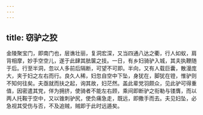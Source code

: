```yaml
---
---
---
```

title: 窃驴之狡
---



金陵聚宝门，即南门也，层谯壮丽，复洞宏深，又当四通八达之衢，行人如蚁，肩背相摩，妙手空空儿，遂于此肆其胠箧之技。一日，有乡妇骑驴入城，其夫执鞭随于后。行至半洞，忽以人多前后隔断，可望不可即。半向，又有人载巨囊，散漫庞大，夹于妇之左右而行。良久人稀，妇忽自空中下坠，身犹在，脚犹在镫，惟驴则不知何往矣。夫亟就而扶之起，询其故，妇茫然。盖此辈党羽颇众，见此驴可得重值，因密遣其党，佯为拥挤，使骑者不能左右顾，乘间即断驴之衔勒与镂膺，而以两人托鞍于空中，又以锥刺驴尻，使负痛急走，既远，即撒手而去。夫见妇坠，必急视其受伤与否，不及追贼，贼即于此时远遁矣。